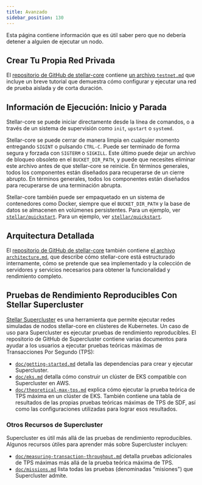 ```yaml
---
title: Avanzado
sidebar_position: 130
---
```


Esta página contiene información que es útil saber pero que no debería detener a alguien de ejecutar un nodo.

## Crear Tu Propia Red Privada

El [repositorio de GitHub de stellar-core] contiene [un archivo `testnet.md`] que incluye un breve tutorial que demuestra cómo configurar y ejecutar una red de prueba aislada y de corta duración.

## Información de Ejecución: Inicio y Parada

Stellar-core se puede iniciar directamente desde la línea de comandos, o a través de un sistema de supervisión como `init`, `upstart` o `systemd`.

Stellar-core se puede cerrar de manera limpia en cualquier momento entregando `SIGINT` o pulsando `CTRL-C`. Puede ser terminado de forma segura y forzada con `SIGTERM` o `SIGKILL`. Este último puede dejar un archivo de bloqueo obsoleto en el `BUCKET_DIR_PATH`, y puede que necesites eliminar este archivo antes de que stellar-core se reinicie. En términos generales, todos los componentes están diseñados para recuperarse de un cierre abrupto. En términos generales, todos los componentes están diseñados para recuperarse de una terminación abrupta.

Stellar-core también puede ser empaquetado en un sistema de contenedores como Docker, siempre que el `BUCKET_DIR_PATH` y la base de datos se almacenen en volúmenes persistentes. Para un ejemplo, ver [`stellar/quickstart`]. Para un ejemplo, ver [`stellar/quickstart`].

## Arquitectura Detallada

El [repositorio de GitHub de stellar-core] también contiene [el archivo `architecture.md`], que describe cómo stellar-core está estructurado internamente, cómo se pretende que sea implementado y la colección de servidores y servicios necesarios para obtener la funcionalidad y rendimiento completo.

## Pruebas de Rendimiento Reproducibles Con Stellar Supercluster

[Stellar Supercluster] es una herramienta que permite ejecutar redes simuladas de nodos stellar-core en clústeres de Kubernetes. Un caso de uso para Supercluster es ejecutar pruebas de rendimiento reproducibles. El repositorio de GitHub de Supercluster contiene varias documentos para ayudar a los usuarios a ejecutar pruebas teóricas máximas de Transacciones Por Segundo (TPS):

- [`doc/getting-started.md`] detalla las dependencias para crear y ejecutar Supercluster.
- [`doc/eks.md`] detalla cómo construir un clúster de EKS compatible con Supercluster en AWS.
- [`doc/theoretical-max-tps.md`] explica cómo ejecutar la prueba teórica de TPS máxima en un clúster de EKS. También contiene una tabla de resultados de las propias pruebas teóricas máximas de TPS de SDF, así como las configuraciones utilizadas para lograr esos resultados.

### Otros Recursos de Supercluster

Supercluster es útil más allá de las pruebas de rendimiento reproducibles. Algunos recursos útiles para aprender más sobre Supercluster incluyen:

- [`doc/measuring-transaction-throughput.md`] detalla pruebas adicionales de TPS máximas más allá de la prueba teórica máxima de TPS.
- [`doc/missions.md`] lista todas las pruebas (denominadas "misiones") que Supercluster admite.

[repositorio de github de stellar-core]: https://github.com/stellar/stellar-core
[un archivo `testnet.md`]: https://github.com/stellar/stellar-core/blob/master/docs/software/testnet.md
[`stellar/quickstart`]: https://github.com/stellar/quickstart
[el archivo `architecture.md`]: https://github.com/stellar/stellar-core/blob/master/docs/architecture.md
[Stellar Supercluster]: https://github.com/stellar/supercluster/tree/main
[`doc/getting-started.md`]: https://github.com/stellar/supercluster/blob/main/doc/getting-started.md
[`doc/eks.md`]: https://github.com/stellar/supercluster/blob/main/doc/eks.md
[`doc/theoretical-max-tps.md`]: https://github.com/stellar/supercluster/blob/main/doc/theoretical-max-tps.md
[`doc/measuring-transaction-throughput.md`]: https://github.com/stellar/supercluster/blob/main/doc/measuring-transaction-throughput.md
[`doc/missions.md`]: https://github.com/stellar/supercluster/blob/main/doc/missions.md
